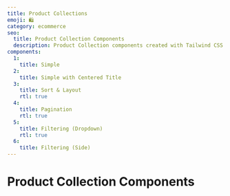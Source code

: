 ```yaml
---
title: Product Collections
emoji: 🛍
category: ecommerce
seo:
  title: Product Collection Components
  description: Product Collection components created with Tailwind CSS
components:
  1:
    title: Simple
  2:
    title: Simple with Centered Title
  3:
    title: Sort & Layout
    rtl: true
  4:
    title: Pagination
    rtl: true
  5:
    title: Filtering (Dropdown)
    rtl: true
  6:
    title: Filtering (Side)
---
```


# Product Collection Components

<List
  componentsData={componentsArray}
  componentContainer={componentContainer}
/>
